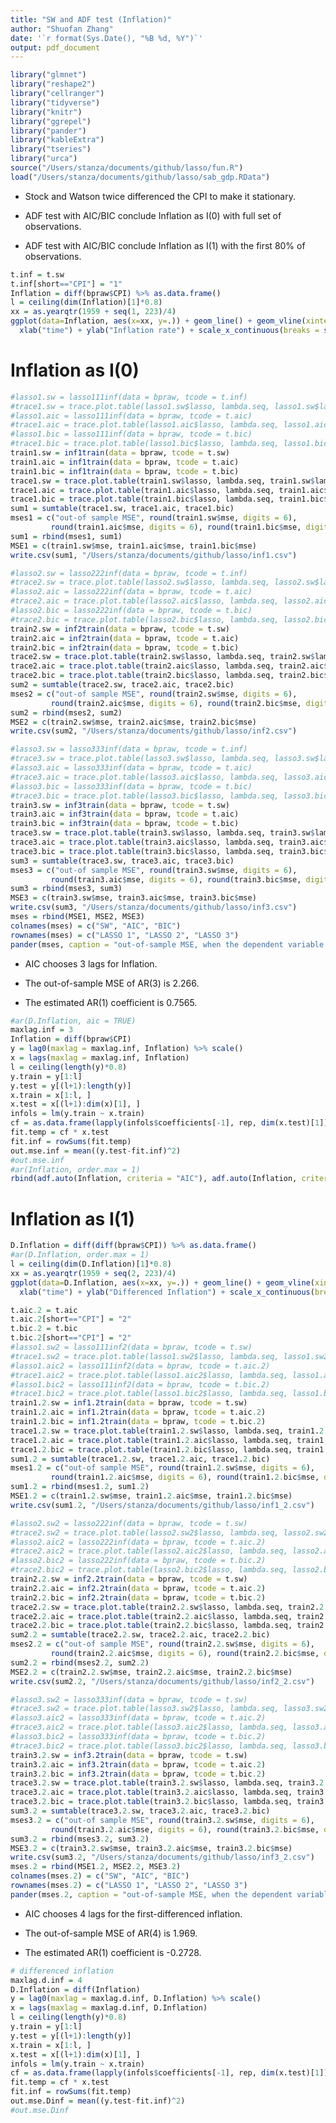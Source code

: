```yaml
---
title: "SW and ADF test (Inflation)"
author: "Shuofan Zhang"
date: '`r format(Sys.Date(), "%B %d, %Y")`'
output: pdf_document
---
```


```r
library("glmnet")
library("reshape2")
library("cellranger")
library("tidyverse")
library("knitr")
library("ggrepel")
library("pander")
library("kableExtra")
library("tseries")
library("urca")
source("/Users/stanza/documents/github/lasso/fun.R")
load("/Users/stanza/documents/github/lasso/sab_gdp.RData")
```


* Stock and Watson twice differenced the CPI to make it stationary.

* ADF test with AIC/BIC conclude Inflation as I(0) with full set of observations.

* ADF test with AIC/BIC conclude Inflation as I(1) with the first 80% of observations.

```r
t.inf = t.sw
t.inf[short=="CPI"] = "1"
Inflation = diff(bpraw$CPI) %>% as.data.frame()
l = ceiling(dim(Inflation)[1]*0.8)
xx = as.yearqtr(1959 + seq(1, 223)/4) 
ggplot(data=Inflation, aes(x=xx, y=.)) + geom_line() + geom_vline(xintercept=xx[l], color="red")+
  xlab("time") + ylab("Inflation rate") + scale_x_continuous(breaks = seq(1959, 2014, by=5))
```

# Inflation as I(0)


```r
#lasso1.sw = lasso111inf(data = bpraw, tcode = t.inf)
#trace1.sw = trace.plot.table(lasso1.sw$lasso, lambda.seq, lasso1.sw$lambda)
#lasso1.aic = lasso111inf(data = bpraw, tcode = t.aic)
#trace1.aic = trace.plot.table(lasso1.aic$lasso, lambda.seq, lasso1.aic$lambda)
#lasso1.bic = lasso111inf(data = bpraw, tcode = t.bic)
#trace1.bic = trace.plot.table(lasso1.bic$lasso, lambda.seq, lasso1.bic$lambda)
train1.sw = inf1train(data = bpraw, tcode = t.sw)
train1.aic = inf1train(data = bpraw, tcode = t.aic)
train1.bic = inf1train(data = bpraw, tcode = t.bic)
trace1.sw = trace.plot.table(train1.sw$lasso, lambda.seq, train1.sw$lambda)
trace1.aic = trace.plot.table(train1.aic$lasso, lambda.seq, train1.aic$lambda)
trace1.bic = trace.plot.table(train1.bic$lasso, lambda.seq, train1.bic$lambda)
sum1 = sumtable(trace1.sw, trace1.aic, trace1.bic)
mses1 = c("out-of sample MSE", round(train1.sw$mse, digits = 6), 
         round(train1.aic$mse, digits = 6), round(train1.bic$mse, digits = 6))
sum1 = rbind(mses1, sum1)
MSE1 = c(train1.sw$mse, train1.aic$mse, train1.bic$mse)
write.csv(sum1, "/Users/stanza/documents/github/lasso/inf1.csv")
```

```r
#lasso2.sw = lasso222inf(data = bpraw, tcode = t.inf)
#trace2.sw = trace.plot.table(lasso2.sw$lasso, lambda.seq, lasso2.sw$lambda)
#lasso2.aic = lasso222inf(data = bpraw, tcode = t.aic)
#trace2.aic = trace.plot.table(lasso2.aic$lasso, lambda.seq, lasso2.aic$lambda)
#lasso2.bic = lasso222inf(data = bpraw, tcode = t.bic)
#trace2.bic = trace.plot.table(lasso2.bic$lasso, lambda.seq, lasso2.bic$lambda)
train2.sw = inf2train(data = bpraw, tcode = t.sw)
train2.aic = inf2train(data = bpraw, tcode = t.aic)
train2.bic = inf2train(data = bpraw, tcode = t.bic)
trace2.sw = trace.plot.table(train2.sw$lasso, lambda.seq, train2.sw$lambda)
trace2.aic = trace.plot.table(train2.aic$lasso, lambda.seq, train2.aic$lambda)
trace2.bic = trace.plot.table(train2.bic$lasso, lambda.seq, train2.bic$lambda)
sum2 = sumtable(trace2.sw, trace2.aic, trace2.bic)
mses2 = c("out-of sample MSE", round(train2.sw$mse, digits = 6), 
         round(train2.aic$mse, digits = 6), round(train2.bic$mse, digits = 6))
sum2 = rbind(mses2, sum2)
MSE2 = c(train2.sw$mse, train2.aic$mse, train2.bic$mse)
write.csv(sum2, "/Users/stanza/documents/github/lasso/inf2.csv")
```

```r
#lasso3.sw = lasso333inf(data = bpraw, tcode = t.inf)
#trace3.sw = trace.plot.table(lasso3.sw$lasso, lambda.seq, lasso3.sw$lambda)
#lasso3.aic = lasso333inf(data = bpraw, tcode = t.aic)
#trace3.aic = trace.plot.table(lasso3.aic$lasso, lambda.seq, lasso3.aic$lambda)
#lasso3.bic = lasso333inf(data = bpraw, tcode = t.bic)
#trace3.bic = trace.plot.table(lasso3.bic$lasso, lambda.seq, lasso3.bic$lambda)
train3.sw = inf3train(data = bpraw, tcode = t.sw)
train3.aic = inf3train(data = bpraw, tcode = t.aic)
train3.bic = inf3train(data = bpraw, tcode = t.bic)
trace3.sw = trace.plot.table(train3.sw$lasso, lambda.seq, train3.sw$lambda)
trace3.aic = trace.plot.table(train3.aic$lasso, lambda.seq, train3.aic$lambda)
trace3.bic = trace.plot.table(train3.bic$lasso, lambda.seq, train3.bic$lambda)
sum3 = sumtable(trace3.sw, trace3.aic, trace3.bic)
mses3 = c("out-of sample MSE", round(train3.sw$mse, digits = 6), 
         round(train3.aic$mse, digits = 6), round(train3.bic$mse, digits = 6))
sum3 = rbind(mses3, sum3)
MSE3 = c(train3.sw$mse, train3.aic$mse, train3.bic$mse)
write.csv(sum3, "/Users/stanza/documents/github/lasso/inf3.csv")
mses = rbind(MSE1, MSE2, MSE3)
colnames(mses) = c("SW", "AIC", "BIC")
rownames(mses) = c("LASSO 1", "LASSO 2", "LASSO 3")
pander(mses, caption = "out-of-sample MSE, when the dependent variable is inflation")
```

* AIC chooses 3 lags for Inflation.

* The out-of-sample MSE of AR(3) is 2.266.

* The estimated AR(1) coefficient is 0.7565.

```r
#ar(D.Inflation, aic = TRUE)
maxlag.inf = 3
Inflation = diff(bpraw$CPI)
y = lag0(maxlag = maxlag.inf, Inflation) %>% scale()
x = lags(maxlag = maxlag.inf, Inflation) 
l = ceiling(length(y)*0.8)
y.train = y[1:l]
y.test = y[(l+1):length(y)]
x.train = x[1:l, ] 
x.test = x[(l+1):dim(x)[1], ]
infols = lm(y.train ~ x.train)
cf = as.data.frame(lapply(infols$coefficients[-1], rep, dim(x.test)[1]))
fit.temp = cf * x.test
fit.inf = rowSums(fit.temp)
out.mse.inf = mean((y.test-fit.inf)^2)
#out.mse.inf
#ar(Inflation, order.max = 1)
rbind(adf.auto(Inflation, criteria = "AIC"), adf.auto(Inflation, criteria = "BIC"), adf.auto(y.train, criteria = "AIC"), adf.auto(y.train, criteria = "BIC")) %>% pander(caption="ADF test for Inflation")
```

# Inflation as I(1)

```r
D.Inflation = diff(diff(bpraw$CPI)) %>% as.data.frame()
#ar(D.Inflation, order.max = 1)
l = ceiling(dim(D.Inflation)[1]*0.8)
xx = as.yearqtr(1959 + seq(2, 223)/4) 
ggplot(data=D.Inflation, aes(x=xx, y=.)) + geom_line() + geom_vline(xintercept=xx[l], color="red") +
  xlab("time") + ylab("Differenced Inflation") + scale_x_continuous(breaks = seq(1959, 2014, by=5))
```

```r
t.aic.2 = t.aic
t.aic.2[short=="CPI"] = "2"
t.bic.2 = t.bic
t.bic.2[short=="CPI"] = "2"
#lasso1.sw2 = lasso111inf2(data = bpraw, tcode = t.sw)
#trace1.sw2 = trace.plot.table(lasso1.sw2$lasso, lambda.seq, lasso1.sw2$lambda)
#lasso1.aic2 = lasso111inf2(data = bpraw, tcode = t.aic.2)
#trace1.aic2 = trace.plot.table(lasso1.aic2$lasso, lambda.seq, lasso1.aic2$lambda)
#lasso1.bic2 = lasso111inf2(data = bpraw, tcode = t.bic.2)
#trace1.bic2 = trace.plot.table(lasso1.bic2$lasso, lambda.seq, lasso1.bic2$lambda)
train1.2.sw = inf1.2train(data = bpraw, tcode = t.sw)
train1.2.aic = inf1.2train(data = bpraw, tcode = t.aic.2)
train1.2.bic = inf1.2train(data = bpraw, tcode = t.bic.2)
trace1.2.sw = trace.plot.table(train1.2.sw$lasso, lambda.seq, train1.2.sw$lambda)
trace1.2.aic = trace.plot.table(train1.2.aic$lasso, lambda.seq, train1.2.aic$lambda)
trace1.2.bic = trace.plot.table(train1.2.bic$lasso, lambda.seq, train1.2.bic$lambda)
sum1.2 = sumtable(trace1.2.sw, trace1.2.aic, trace1.2.bic)
mses1.2 = c("out-of sample MSE", round(train1.2.sw$mse, digits = 6), 
         round(train1.2.aic$mse, digits = 6), round(train1.2.bic$mse, digits = 6))
sum1.2 = rbind(mses1.2, sum1.2)
MSE1.2 = c(train1.2.sw$mse, train1.2.aic$mse, train1.2.bic$mse)
write.csv(sum1.2, "/Users/stanza/documents/github/lasso/inf1_2.csv")
```

```r
#lasso2.sw2 = lasso222inf(data = bpraw, tcode = t.sw)
#trace2.sw2 = trace.plot.table(lasso2.sw2$lasso, lambda.seq, lasso2.sw2$lambda)
#lasso2.aic2 = lasso222inf(data = bpraw, tcode = t.aic.2)
#trace2.aic2 = trace.plot.table(lasso2.aic2$lasso, lambda.seq, lasso2.aic2$lambda)
#lasso2.bic2 = lasso222inf(data = bpraw, tcode = t.bic.2)
#trace2.bic2 = trace.plot.table(lasso2.bic2$lasso, lambda.seq, lasso2.bic2$lambda)
train2.2.sw = inf2.2train(data = bpraw, tcode = t.sw)
train2.2.aic = inf2.2train(data = bpraw, tcode = t.aic.2)
train2.2.bic = inf2.2train(data = bpraw, tcode = t.bic.2)
trace2.2.sw = trace.plot.table(train2.2.sw$lasso, lambda.seq, train2.2.sw$lambda)
trace2.2.aic = trace.plot.table(train2.2.aic$lasso, lambda.seq, train2.2.aic$lambda)
trace2.2.bic = trace.plot.table(train2.2.bic$lasso, lambda.seq, train2.2.bic$lambda)
sum2.2 = sumtable(trace2.2.sw, trace2.2.aic, trace2.2.bic)
mses2.2 = c("out-of sample MSE", round(train2.2.sw$mse, digits = 6), 
         round(train2.2.aic$mse, digits = 6), round(train2.2.bic$mse, digits = 6))
sum2.2 = rbind(mses2.2, sum2.2)
MSE2.2 = c(train2.2.sw$mse, train2.2.aic$mse, train2.2.bic$mse)
write.csv(sum2.2, "/Users/stanza/documents/github/lasso/inf2_2.csv")
```

```r
#lasso3.sw2 = lasso333inf(data = bpraw, tcode = t.sw)
#trace3.sw2 = trace.plot.table(lasso3.sw2$lasso, lambda.seq, lasso3.sw2$lambda)
#lasso3.aic2 = lasso333inf(data = bpraw, tcode = t.aic.2)
#trace3.aic2 = trace.plot.table(lasso3.aic2$lasso, lambda.seq, lasso3.aic2$lambda)
#lasso3.bic2 = lasso333inf(data = bpraw, tcode = t.bic.2)
#trace3.bic2 = trace.plot.table(lasso3.bic2$lasso, lambda.seq, lasso3.bic2$lambda)
train3.2.sw = inf3.2train(data = bpraw, tcode = t.sw)
train3.2.aic = inf3.2train(data = bpraw, tcode = t.aic.2)
train3.2.bic = inf3.2train(data = bpraw, tcode = t.bic.2)
trace3.2.sw = trace.plot.table(train3.2.sw$lasso, lambda.seq, train3.2.sw$lambda)
trace3.2.aic = trace.plot.table(train3.2.aic$lasso, lambda.seq, train3.2.aic$lambda)
trace3.2.bic = trace.plot.table(train3.2.bic$lasso, lambda.seq, train3.2.bic$lambda)
sum3.2 = sumtable(trace3.2.sw, trace3.2.aic, trace3.2.bic)
mses3.2 = c("out-of sample MSE", round(train3.2.sw$mse, digits = 6), 
         round(train3.2.aic$mse, digits = 6), round(train3.2.bic$mse, digits = 6))
sum3.2 = rbind(mses3.2, sum3.2)
MSE3.2 = c(train3.2.sw$mse, train3.2.aic$mse, train3.2.bic$mse)
write.csv(sum3.2, "/Users/stanza/documents/github/lasso/inf3_2.csv")
mses.2 = rbind(MSE1.2, MSE2.2, MSE3.2)
colnames(mses.2) = c("SW", "AIC", "BIC")
rownames(mses.2) = c("LASSO 1", "LASSO 2", "LASSO 3")
pander(mses.2, caption = "out-of-sample MSE, when the dependent variable is first-differenced inflation")
```


* AIC chooses 4 lags for the first-differenced inflation.

* The out-of-sample MSE of AR(4) is 1.969.

* The estimated AR(1) coefficient is -0.2728.


```r
# differenced inflation
maxlag.d.inf = 4
D.Inflation = diff(Inflation)
y = lag0(maxlag = maxlag.d.inf, D.Inflation) %>% scale()
x = lags(maxlag = maxlag.d.inf, D.Inflation) 
l = ceiling(length(y)*0.8)
y.train = y[1:l]
y.test = y[(l+1):length(y)]
x.train = x[1:l, ] 
x.test = x[(l+1):dim(x)[1], ]
infols = lm(y.train ~ x.train)
cf = as.data.frame(lapply(infols$coefficients[-1], rep, dim(x.test)[1]))
fit.temp = cf * x.test
fit.inf = rowSums(fit.temp)
out.mse.Dinf = mean((y.test-fit.inf)^2)
#out.mse.Dinf
```




